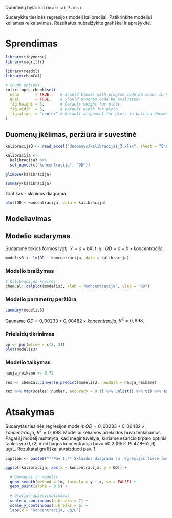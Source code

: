 
Duomenų byla: `kalibracijai_3.xlsx`  

Sudarykite tiesinės regresijos modelį kalibracijai.
Patikrinkite modeliui keliamus reikalavimus.
Rezultatus nubraižykite grafiškai ir aprašykite.

# Sprendimas
```{r setup, message=FALSE, results='hide'}
library(tidyverse)
library(magrittr)

library(readxl)
library(chemCal)

# Chunk options
knitr::opts_chunk$set(
  echo       = TRUE,    # Should blocks with program code be shown in knitted documents?
  eval       = TRUE,    # Should program code be evaluated?
  fig.height = 3,       # Default height for plots.
  fig.width  = 5,       # Default width for plots.
  fig.align  = "center" # Default alignment for plots in knitted documents.
)
```

## Duomenų įkėlimas, peržiūra ir suvestinė

```{r}
kalibracija3 <- read_excel("duomenys/kalibracijai_3.xlsx", sheet = "Sheet2")
```

```{r}
kalibracija <- 
  kalibracija3 %>% 
  set_names(c("koncentracija", "OD"))

glimpse(kalibracija)
```

```{r}
summary(kalibracija)
```


Grafikas - sklaidos diagrama.
```{r fig.height=4}

plot(OD ~ koncentracija, data = kalibracija)
```

## Modeliavimas

## Modelio sudarymas

Sudarome tokios formos lygtį: $Y = a + bX$, t. y., $OD = a + b \times koncentracija$.
```{r}
modelis3 <- lm(OD ~ koncentracija, data = kalibracija)
```

### Modelio braižymas

```{r fig.height=3.5, fig.width=7}
# Kalibracijos kreivė:
chemCal::calplot(modelis3, xlab = "Koncentracija", ylab = "OD")
```

### Modelio parametrų peržiūra

```{r}
summary(modelis3)
```

Gauname $OD = 0{,}00233 + 0{,}00482 × koncentracija$, $R^2 = 0{,}998$.

### Prielaidų tikrinimas

```{r fig.height=5, fig.width=5}
op <- par(mfrow = c(2, 2))
plot(modelis3)
```

### Modelio taikymas

```{r}
nauja_reiksme <- 0.72

rez <- chemCal::inverse.predict(modelis3, newdata = nauja_reiksme)

rez %>% map(scales::number, accuracy = 0.1) %>% unlist() %>% t() %>% as_tibble()
```

# Atsakymas

Sudarytas tiesinės regresijos modelis $OD = 0{,}00233 + 0{,}00482 × koncentracija$, $R^2 = 0{,}998$. Modeliui keliamos prielaidos buvo tenkinamos. Pagal šį modelį nustatyta, kad mėgintuvėlyje, kuriame esančio tirpalo optinis tankis yra 0,72, medžiagos koncentracija buvo 50,2 (95% PI 47,8–52,6) ug/L. Rezultatai grafiškai atvaizduoti pav. 1.

```{r pav-1, echo=TRUE, fig.cap=caption}
caption <- paste0("**Pav 1.** Sklaidos diagrama su regresijos tiese (mėlyna).")

ggplot(kalibracija, aes(x = koncentracija, y = OD)) +

  # Duomenys ir modelis
  geom_smooth(method = lm, formula = y ~ x, se = FALSE) +
  geom_point(alpha = 0.5) +
  
  # Grafiko apipavidalinimas
  scale_x_continuous(n.breaks = 7) +
  scale_y_continuous(n.breaks = 6) +
  labs(x = "Koncentracija, ug/L")
```
